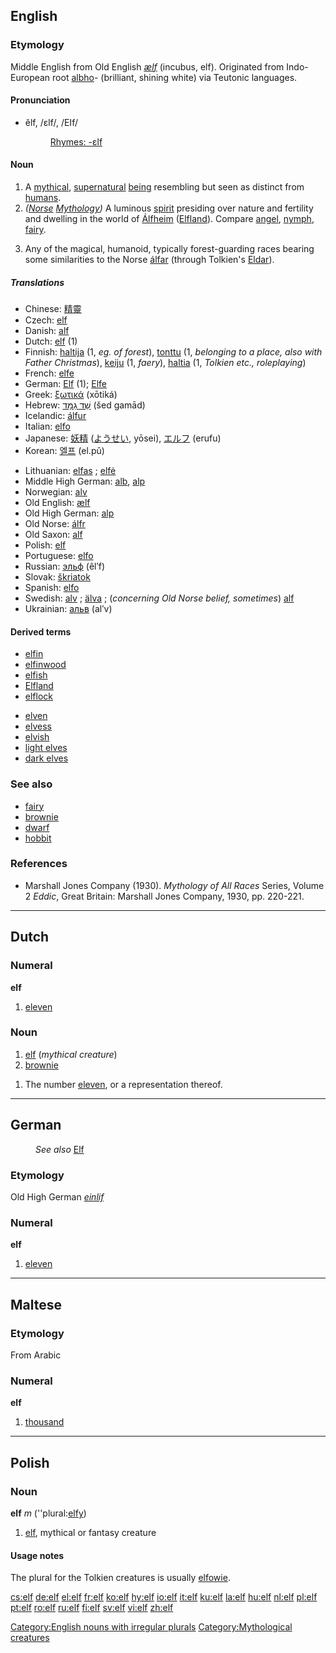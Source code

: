 {{see|Elf}}
==English==

===Etymology===
Middle English from Old English ''[[ælf]]'' (incubus, elf). Originated from Indo-European root [[albho]]- (brilliant, shining white) via Teutonic languages.

====Pronunciation====
*ĕlf, /ɛlf/, /EIf/
*:[[Rhymes:English:-ɛlf|Rhymes: -ɛlf]]

====Noun====
{{en-noun|elves}}
{{wikipedia|Elf}}
# A [[mythical]], [[supernatural]] [[being]] resembling but seen as distinct from [[humans]].
# ''([[Norse]] [[Mythology]])'' A luminous [[spirit]] presiding over nature and fertility and dwelling in the world of [[Álfheim]] ([[Elfland]]). Compare [[angel]], [[nymph]], [[fairy]].
# {{fantasy}} Any of the magical, humanoid, typically forest-guarding races bearing some similarities to the Norse [[álfar]] (through Tolkien's [[Eldar]]).

=====Translations=====
{{top}}
*Chinese: [[精靈]]
*Czech: [[#Czech|elf]] {{m}}
*Danish: [[alf]] {{c}}
*Dutch: [[#Dutch|elf]] (1)
*Finnish: [[haltija]] (1, ''eg. of forest''), [[tonttu]] (1, ''belonging to a place, also with Father Christmas''), [[keiju]] (1, ''faery''), [[haltia]] (1, ''Tolkien etc., roleplaying'')
*French: [[elfe]] {{m}}
*German: [[Elf]] {{m}} (1); [[Elfe]] {{f}}
*Greek: [[ξωτικά]] (xōtiká)
*Hebrew: [[שד גמד|שֵׁד גַמָּד]] (šed gamād)
*Icelandic: [[álfur]]
*Italian: [[elfo]]
*Japanese: [[妖精]] ([[ようせい]], yōsei), [[エルフ]] (erufu)
*Korean: [[엘프]] (el.pŭ)
{{mid}}
*Lithuanian: [[elfas]] {{m}}; [[elfė]] {{f}}
*Middle High German: [[alb]], [[alp]]
*Norwegian: [[alv]] {{m}}
*Old English: [[ælf]]
*Old High German: [[alp]]
*Old Norse: [[álfr]]
*Old Saxon: [[alf]]
*Polish: [[#Polish|elf]] {{m}}
*Portuguese: [[elfo]]
*Russian: [[эльф]] (êlʹf) {{m}}
*Slovak: [[škriatok]] {{m}}
*Spanish: [[elfo]]
*Swedish: [[alv]] {{m}}; [[älva]] {{f}}; (''concerning Old Norse belief, sometimes'') [[alf]]
*Ukrainian: [[альв]] (alʹv)
{{bottom}}

====Derived terms====
{{top2}}
*[[elfin]]
*[[elfinwood]]
*[[elfish]]
*[[Elfland]]
*[[elflock]]
{{mid2}}
*[[elven]]
*[[elvess]]
*[[elvish]]
*[[light elves]]
*[[dark elves]]
{{bottom2}}

===See also===
*[[fairy]]
*[[brownie]]
*[[dwarf]]
*[[hobbit]]

===References===
*Marshall Jones Company (1930). ''Mythology of All Races'' Series, Volume 2 ''Eddic'', Great Britain: Marshall Jones Company, 1930, pp. 220-221.
[[Category:English nouns with irregular plurals]]

----

==Dutch==

===Numeral===
'''elf'''

# {{cardinal|lang=nl}} [[eleven]]

===Noun===
{{nl-noun|g1=m|g2=f|elfen|elfje}}

# [[#English|elf]] (''mythical creature'')
# [[brownie]]

{{nl-noun|g1=m|g2=f|elven|elfje}}

# The number [[eleven]], or a representation thereof.

----

==German==
:''See also'' [[Elf]]

===Etymology===
Old High German ''[[einlif]]''

===Numeral===
'''elf'''

# {{cardinal|lang=de}} [[eleven]]

----

==Maltese==

===Etymology===
From Arabic

===Numeral===
'''elf'''

# {{cardinal|lang=mt}} [[thousand]]

----

==Polish==

===Noun===
'''elf''' ''m'' (''plural:[[elfy]])

# [[elf#English|elf]], mythical or fantasy creature

====Usage notes====
The plural for the Tolkien creatures is usually [[elfowie]].

[[Category:Mythological creatures]]

[[cs:elf]]
[[de:elf]]
[[el:elf]]
[[fr:elf]]
[[ko:elf]]
[[hy:elf]]
[[io:elf]]
[[it:elf]]
[[ku:elf]]
[[la:elf]]
[[hu:elf]]
[[nl:elf]]
[[pl:elf]]
[[pt:elf]]
[[ro:elf]]
[[ru:elf]]
[[fi:elf]]
[[sv:elf]]
[[vi:elf]]
[[zh:elf]]